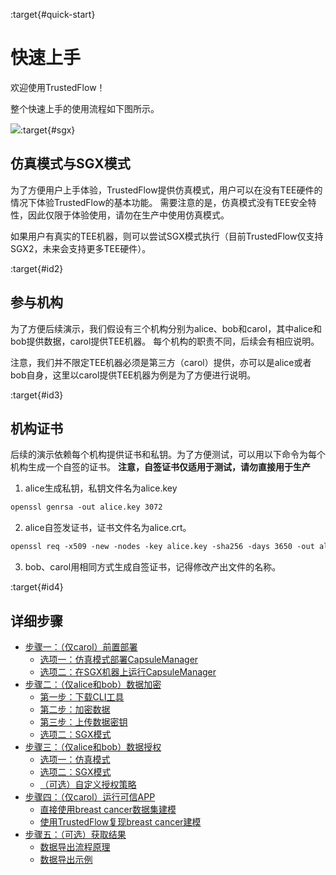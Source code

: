 :target{#quick-start}

# <Target id="id1" />快速上手

欢迎使用TrustedFlow！

整个快速上手的使用流程如下图所示。

![](../_assets/quick_start.png):target{#sgx}

## 仿真模式与SGX模式

为了方便用户上手体验，TrustedFlow提供仿真模式，用户可以在没有TEE硬件的情况下体验TrustedFlow的基本功能。
需要注意的是，仿真模式没有TEE安全特性，因此仅限于体验使用，请勿在生产中使用仿真模式。

如果用户有真实的TEE机器，则可以尝试SGX模式执行（目前TrustedFlow仅支持SGX2，未来会支持更多TEE硬件）。

:target{#id2}

## 参与机构

为了方便后续演示，我们假设有三个机构分别为alice、bob和carol，其中alice和bob提供数据，carol提供TEE机器。
每个机构的职责不同，后续会有相应说明。

注意，我们并不限定TEE机器必须是第三方（carol）提供，亦可以是alice或者bob自身，这里以carol提供TEE机器为例是为了方便进行说明。

:target{#id3}

## 机构证书

后续的演示依赖每个机构提供证书和私钥。为了方便测试，可以用以下命令为每个机构生成一个自签的证书。
<strong>注意，自签证书仅适用于测试，请勿直接用于生产</strong>

1. alice生成私钥，私钥文件名为alice.key

```default
openssl genrsa -out alice.key 3072
```

2. alice自签发证书，证书文件名为alice.crt。

```default
openssl req -x509 -new -nodes -key alice.key -sha256 -days 3650 -out alice.crt
```

3. bob、carol用相同方式生成自签证书，记得修改产出文件的名称。

:target{#id4}

## 详细步骤

<TableOfContents>


  - [步骤一：（仅carol）前置部署](step1.mdx)
    - [选项一：仿真模式部署CapsuleManager](step1.mdx#选项一：仿真模式部署CapsuleManager)
    - [选项二：在SGX机器上运行CapsuleManager](step1.mdx#选项二：在SGX机器上运行CapsuleManager)
  - [步骤二：（仅alice和bob）数据加密](step2.mdx)
    - [第一步：下载CLI工具](step2.mdx#第一步：下载CLI工具)
    - [第二步：加密数据](step2.mdx#第二步：加密数据)
    - [第三步：上传数据密钥](step2.mdx#第三步：上传数据密钥)
    - [选项二：SGX模式](step2.mdx#选项二：SGX模式)
  - [步骤三：（仅alice和bob）数据授权](step3.mdx)
    - [选项一：仿真模式](step3.mdx#选项一：仿真模式)
    - [选项二：SGX模式](step3.mdx#选项二：SGX模式)
    - [（可选）自定义授权策略](step3.mdx#（可选）自定义授权策略)
  - [步骤四：（仅carol）运行可信APP](step4.mdx)
    - [直接使用breast cancer数据集建模](step4.mdx#直接使用breast-cancer数据集建模)
    - [使用TrustedFlow复现breast cancer建模](step4.mdx#使用TrustedFlow复现breast-cancer建模)
  - [步骤五：（可选）获取结果](step5.mdx)
    - [数据导出流程原理](step5.mdx#数据导出流程原理)
    - [数据导出示例](step5.mdx#数据导出示例)
</TableOfContents>
